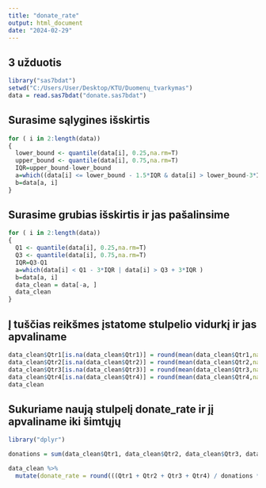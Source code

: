 ---
title: "donate_rate"
output: html_document
date: "2024-02-29"
---

## 3 užduotis

```{r, include=FALSE}
library("sas7bdat")
setwd("C:/Users/User/Desktop/KTU/Duomenų_tvarkymas")
data = read.sas7bdat("donate.sas7bdat")
```

## Surasime sąlygines išskirtis 

```{r}
for ( i in 2:length(data))
{
  lower_bound <- quantile(data[i], 0.25,na.rm=T)
  upper_bound <- quantile(data[i], 0.75,na.rm=T)
  IQR=upper_bound-lower_bound
  a=which((data[i] <= lower_bound - 1.5*IQR & data[i] > lower_bound-3*IQR) | (data[i] > upper_bound + 1.5*IQR & data[i] <= upper_bound + 3*IQR))
  b=data[a, i]
}
```

## Surasime grubias išskirtis ir jas pašalinsime

```{r}
for ( i in 2:length(data))
{
  Q1 <- quantile(data[i], 0.25,na.rm=T)
  Q3 <- quantile(data[i], 0.75,na.rm=T)
  IQR=Q3-Q1
  a=which(data[i] < Q1 - 3*IQR | data[i] > Q3 + 3*IQR )
  b=data[a, i]
  data_clean = data[-a, ]
  data_clean
}
```
## Į tuščias reikšmes įstatome stulpelio vidurkį ir jas apvaliname

```{r}
data_clean$Qtr1[is.na(data_clean$Qtr1)] = round(mean(data_clean$Qtr1,na.rm=T), 0)
data_clean$Qtr2[is.na(data_clean$Qtr2)] = round(mean(data_clean$Qtr2,na.rm=T), 0)
data_clean$Qtr3[is.na(data_clean$Qtr3)] = round(mean(data_clean$Qtr3,na.rm=T), 0)
data_clean$Qtr4[is.na(data_clean$Qtr4)] = round(mean(data_clean$Qtr4,na.rm=T), 0)
data_clean
```

## Sukuriame naują stulpelį donate_rate ir jį apvaliname iki šimtųjų

```{r, include=FALSE}
library("dplyr")
```


```{r}
donations = sum(data_clean$Qtr1, data_clean$Qtr2, data_clean$Qtr3, data_clean$Qtr4)

data_clean %>%
  mutate(donate_rate = round(((Qtr1 + Qtr2 + Qtr3 + Qtr4) / donations * 100), 2))
```

